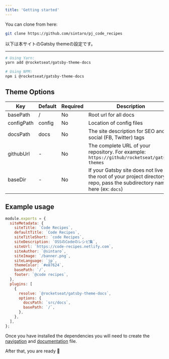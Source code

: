 ```yaml
---
title: 'Getting started'
---
```


You can clone from here:

```sh
git clone https://github.com/sintaro/pj_code_recipes
```

以下は本サイトのGatsby themeの設定です。
____

```bash
# Using Yarn:
yarn add @rocketseat/gatsby-theme-docs

# Using NPM:
npm i @rocketseat/gatsby-theme-docs
```

## Theme Options

| Key        | Default | Required | Description                                                                                                                    |
| ---------- | ------- | -------- | ------------------------------------------------------------------------------------------------------------------------------ |
| basePath   | /       | No       | Root url for all docs                                                                                                          |
| configPath | config  | No       | Location of config files                                                                                                       |
| docsPath   | docs    | No       | The site description for SEO and social (FB, Twitter) tags                                                                     |
| githubUrl  | -       | No       | The complete URL of your repository. For example: `https://github/rocketseat/gatsby-themes`                                    |
| baseDir    | -       | No       | If your Gatsby site does not live in the root of your project directory/git repo, pass the subdirectory name here (ex: `docs`) |

## Example usage

```js title=gatsby-config.js
module.exports = {
  siteMetadata: {
    siteTitle: `Code Recipes`,
    defaultTitle: `Code Recipes`,
    siteTitleShort: `code Recipes`,
    siteDescription: `OSSのCodeのレシピ集`,
    siteUrl: `https://code-recipes.netlify.com`,
    siteAuthor: `@sintaro`,
    siteImage: `/banner.png`,
    siteLanguage: `jp`,
    themeColor: `#e87624`,
    basePath: `/`,
    footer: `@code recipes`,
  },
  plugins: [
    {
      resolve: `@rocketseat/gatsby-theme-docs`,
      options: {
        docsPath: `src/docs`,
        basePath: `/`,
      },
    },
  ],
};
```

Once you have installed the dependencies you will need to create the [navigation](/usage/navigation) and [documentation](/usage/creating-docs) file.

After that, you are ready 🚀
